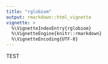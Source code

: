 ```yaml
---
title: "rglobiom"
output: rmarkdown::html_vignette
vignette: >
  %\VignetteIndexEntry{rglobiom}
  %\VignetteEngine{knitr::rmarkdown}
  %\VignetteEncoding{UTF-8}
---
```


TEST
